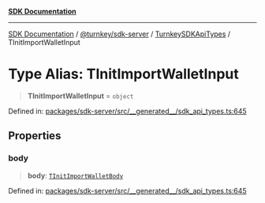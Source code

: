 [**SDK Documentation**](../../../../../README.mdx)

***

[SDK Documentation](../../../../../packages.mdx) / [@turnkey/sdk-server](../../../README.mdx) / [TurnkeySDKApiTypes](../README.mdx) / TInitImportWalletInput

# Type Alias: TInitImportWalletInput

> **TInitImportWalletInput** = `object`

Defined in: [packages/sdk-server/src/\_\_generated\_\_/sdk\_api\_types.ts:645](https://github.com/tkhq/sdk/blob/e1b1a69bdd608320aaf03cc2dbbf68dc0c52b28d/packages/sdk-server/src/__generated__/sdk_api_types.ts#L645)

## Properties

### body

> **body**: [`TInitImportWalletBody`](TInitImportWalletBody.mdx)

Defined in: [packages/sdk-server/src/\_\_generated\_\_/sdk\_api\_types.ts:645](https://github.com/tkhq/sdk/blob/e1b1a69bdd608320aaf03cc2dbbf68dc0c52b28d/packages/sdk-server/src/__generated__/sdk_api_types.ts#L645)
